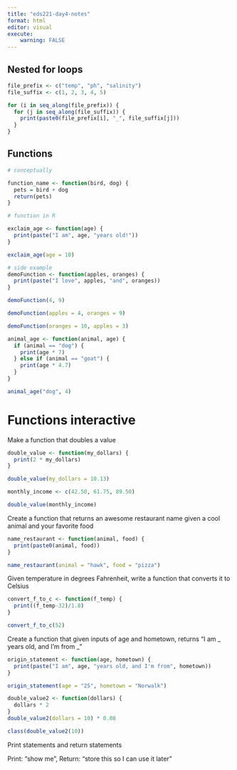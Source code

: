 ```yaml
---
title: "eds221-day4-notes"
format: html
editor: visual
execute:
    warning: FALSE
---
```


## Nested for loops

```r
file_prefix <- c("temp", "ph", "salinity")
file_suffix <- c(1, 2, 3, 4, 5)

for (i in seq_along(file_prefix)) {
  for (j in seq_along(file_suffix)) {
    print(paste0(file_prefix[i], "_", file_suffix[j]))
  }
}
```

## Functions

```r
# conceptually 

function_name <- function(bird, dog) {
  pets = bird + dog
  return(pets)
}

```

```r
# function in R

exclaim_age <- function(age) {
  print(paste("I am", age, "years old!"))
}

exclaim_age(age = 10)
```

```r
# side example
demoFunction <- function(apples, oranges) {
  print(paste("I love", apples, "and", oranges))
}

demoFunction(4, 9)

demoFunction(apples = 4, oranges = 9)

demoFunction(oranges = 10, apples = 3)
```

```r
animal_age <- function(animal, age) {
  if (animal == "dog") {
    print(age * 7)
  } else if (animal == "goat") {
    print(age * 4.7)
  }
}

animal_age("dog", 4)
```

# Functions interactive

Make a function that doubles a value

```r
double_value <- function(my_dollars) {
  print(2 * my_dollars)
}

double_value(my_dollars = 10.13)
```

```r
monthly_income <- c(42.50, 61.75, 89.50)

double_value(monthly_income)
```

Create a function that returns an awesome restaurant name given a cool animal and your favorite food

```r
name_restaurant <- function(animal, food) {
  print(paste0(animal, food))
}

name_restaurant(animal = "hawk", food = "pizza")
```

Given temperature in degrees Fahrenheit, write a function that converts it to Celsius

```r
convert_f_to_c <- function(f_temp) {
  print((f_temp-32)/1.8)
}

convert_f_to_c(52)
```

Create a function that given inputs of age and hometown, returns "I am \_ years old, and I'm from \_"

```r
origin_statement <- function(age, hometown) {
  print(paste("I am", age, "years old, and I'm from", hometown))
}

origin_statement(age = "25", hometown = "Norwalk")
```

```r
double_value2 <- function(dollars) {
  dollars * 2
}
double_value2(dollars = 10) * 0.08

class(double_value2(10))
```

Print statements and return statements

Print: "show me", Return: "store this so I can use it later"
